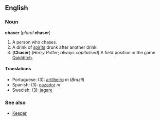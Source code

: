 ==English==
===Noun===
'''chaser''' (''plural'' '''chaser''')

#A person who chases.
#A drink of [[spirit]]s drunk after another drink.
#('''Chaser''') (''Harry Potter''; ''always capitalised'') A field position in the game [[Quidditch]].

====Translations====
*Portuguese: (3): [[artilheiro]] ''m'' (''Brazil'')
*Spanish: (3): [[cazador]] ''m''
*Swedish: (3): [[jagare]]

===See also===
*[[Keeper]]